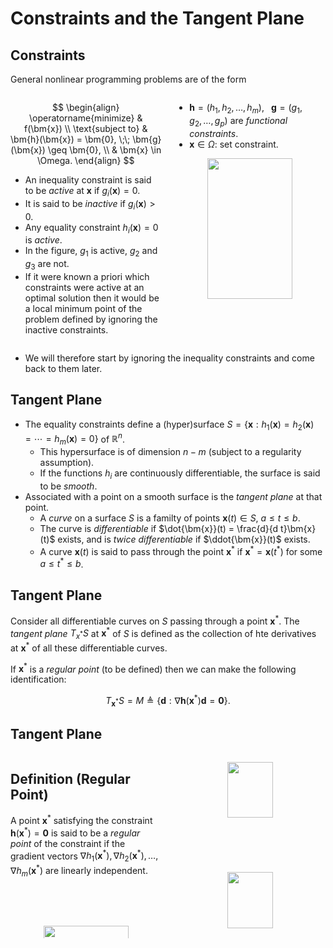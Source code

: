 # Constraints and the Tangent Plane

## Constraints {.smaller}

General nonlinear programming problems are of the form

:::: {.columns}

::: {.column width="50%"}

$$
\begin{align}
\operatorname{minimize} & f(\bm{x}) \\
\text{subject to} & \bm{h}(\bm{x}) = \bm{0}, \;\; \bm{g}(\bm{x}) \geq \bm{0}, \\ 
& \bm{x} \in \Omega.
\end{align}
$$

* An inequality constraint is said to be _active_ at $\bm{x}$ if $g_i(\bm{x}) =
0$.
* It is said to be _inactive_ if $g_i(\bm{x}) > 0$.
* Any equality constraint $h_i(\bm{x}) = 0$ is _active_.
* In the figure, $g_1$ is active, $g_2$ and $g_3$ are not.
* If it were known a priori which constraints were active at an optimal solution
then it would be a local minimum point of the problem defined by ignoring the
inactive constraints.
:::

::: {.column width="50%"}
* $\bm{h} = (h_1, h_2, \ldots, h_m)$, $\;\;\bm{g} = (g_1, g_2, \ldots, g_p)$ are
_functional constraints_.
* $\bm{x} \in \Omega$: set constraint.

<center>
<img src="./contents/assets/inactive.png" width="75%" /img>
</center>
:::

::::

* We will therefore start by ignoring the inequality constraints and come back
to them later.


## Tangent Plane {.smaller}

* The equality constraints define a (hyper)surface $S = \{\bm{x}: h_1(\bm{x}) =
h_2(\bm{x}) = \cdots = h_m(\bm{x}) = 0\}$ of $\mathbb{R}^n$.
  - This hypersurface is of dimension $n-m$ (subject to a regularity assumption).
  - If the functions $h_i$ are continuously differentiable, the surface is said
    to be _smooth_.
* Associated with a point on a smooth surface is the _tangent plane_ at that
point.
  - A _curve_ on a surface $S$ is a familty of points $\bm{x}(t) \in S$, $a \leq
    t \leq b$.
  - The curve is _differentiable_ if $\dot{\bm{x}}(t) = \frac{d}{d
    t}\bm{x}(t)$ exists, and is _twice differentiable_ if $\ddot{\bm{x}}(t)$
    exists.
  - A curve $\bm{x}(t)$ is said to pass through the point $\bm{x}^\ast$ if
    $\bm{x}^\ast = \bm{x}(t^\ast)$ for some $a \leq t^\ast \leq b$.

::: {.callout-tip icon=false}
## Tangent Plane
Consider all differentiable curves on $S$ passing through a point $\bm{x}^\ast$.
The _tangent plane_ $T_{x^\ast}S$ at $\bm{x}^\ast$ of $S$ is defined as the
collection of hte derivatives at $\bm{x}^\ast$ of all these differentiable
curves.

If $\bm{x}^\ast$ is a _regular point_ (to be defined) then we can make the
following identification:

$$ T_{\bm{x}^\ast}S = M \triangleq \{\bm{d}: \nabla \bm{h}(\bm{x}^\ast)\bm{d} =
\bm{0} \}. $$
:::


## Tangent Plane {.smaller}

:::: {.columns}

::: {.column width="50%"}

::: {.callout-tip icon=false}
## Definition (Regular Point)
A point $\bm{x}^\ast$ satisfying the constraint $\bm{h}(\bm{x}^\ast) = \bm{0}$
is said to be a _regular point_ of the constraint if the gradient vectors
$\nabla h_1(\bm{x}^\ast), \nabla h_2(\bm{x}^\ast), \ldots, \nabla
h_m(\bm{x}^\ast)$ are linearly independent.
:::

&nbsp;

&nbsp;

<center>
<img src="./contents/assets/tangentplane1.png" width="75%" /img>
</center>
:::

::: {.column width="50%"}
<center>
<img src="./contents/assets/tangentplane2.png" width="55%" /img>

<img src="./contents/assets/tangentplane3.png" width="55%" /img>
</center>
:::

::::
